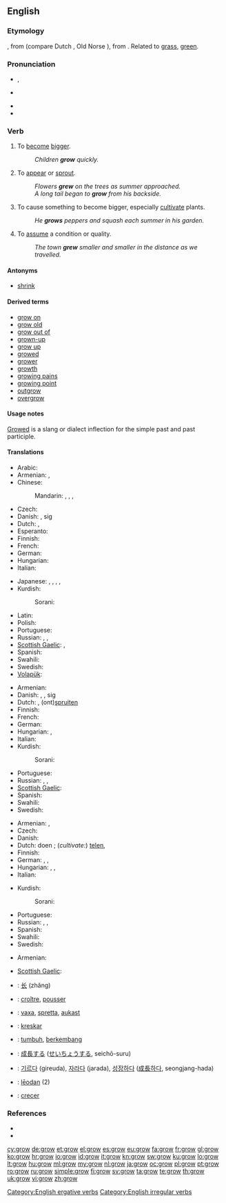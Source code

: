 ==English==

===Etymology===
{{etyl|ang}} {{term|growan|grōwan|lang=ang}}, from {{proto|Germanic|grōanan}} (compare Dutch {{term|groeien|lang=nl}}, Old Norse {{term|gróa|lang=non}}), from {{proto|Indo-European|gʰreH₁-}}. Related to [[grass]], [[green]].

===Pronunciation===
* {{a|UK}} {{IPA|/ɡɹəʊ/}}, {{SAMPA|/gr@U/}}
* {{a|US}} {{IPA|/ɡɹoʊ/}}
* {{audio|en-us-grow.ogg|Audio (US)}}
* {{rhymes|əʊ}}

===Verb===
{{en-verb|grows|growing|grew|grown}}

# {{intransitive}} To [[become]] [[bigger]].
#: ''Children '''grow''' quickly.''
# {{intransitive}} To [[appear]] or [[sprout]].
#: ''Flowers '''grew''' on the trees as summer approached.''
#: ''A long tail began to '''grow''' from his backside.''
# {{transitive}} To cause something to become bigger, especially [[cultivate]] plants.
#: ''He '''grows''' peppers and squash each summer in his garden.''
# {{intransitive}} To [[assume]] a condition or quality.
#: ''The town '''grew''' smaller and smaller in the distance as we travelled.''

====Antonyms====
* [[shrink]]

====Derived terms====
* [[grow on]]
* [[grow old]]
* [[grow out of]]
* [[grown-up]]
* [[grow up]]
* [[growed]]
* [[grower]]
* [[growth]] {{pos_n}}
* [[growing pains]]
* [[growing point]]
* [[outgrow]]
* [[overgrow]]

====Usage notes====
[[growed|Growed]] is a slang or dialect inflection for the simple past and past participle.

====Translations====
{{trans-top|(''intransitive'') to become bigger}}
* Arabic: {{t|ar|نمى|tr=namaa}}
* Armenian: {{t-|hy|մեծանալ|tr=meçanal}},  {{t+|hy|աճել|tr=ač̣el}}
* Chinese:
*: Mandarin: {{t-|cmn|生長|sc=Hans}},  {{t|cmn|生长 |tr=shēngzhǎng|sc=Hans}},  {{t-|cmn|長|sc=Hans}},  {{t-|cmn|长|tr=zhǎng|sc=Hans}}
* Czech: {{t+|cs|růst}}
* Danish: {{t-|da|vokse}}, {{t|da|udvikle}} sig
* Dutch: {{t+|nl|groeien}}, {{t+|nl|wassen}}
* Esperanto: {{t|eo|kreski}}
* Finnish: {{t+|fi|kasvaa}}
* French: {{t+|fr|grandir}}
* German: {{t+|de|wachsen}}
* Hungarian: {{t+|hu|nő}}
* Italian: {{t+|it|crescere}}
{{trans-mid}}
* Japanese: {{t|ja|成長する|tr=seichō-suru}},  {{t|ja|生長する|tr=seichō-suru}},  {{t|ja|育つ|tr=sodatsu}},  {{t|ja|生える|tr=haeru}},  {{t-|ja|増大する|tr=sōdai-suru}}
* Kurdish:
*: Sorani: {{t|ku|گه‌وره‌بوون|tr=gawra boon|sc=ku-Arab}}
* Latin: {{t+|la|cresco}}
* Polish: {{t+|pl|rosnąć}}
* Portuguese: {{t|pt|crescer}}
* Russian: {{t+|ru|расти|tr=rastí}} {{impf}}, {{t|ru|вырастать|tr=varastát'}} {{impf}}, {{t+|ru|вырасти|tr=výrasti}} {{pf.}}
* [[Scottish Gaelic]]: {{t|gd|fàs}}, {{t|gd|cinn}}
* Spanish: {{t+|es|crecer}}
* Swahili: {{t+|sw|kukuza|xs=Swahili}}
* Swedish: {{t+|sv|växa}}
* [[Volapük]]: {{t|vo|glofön}}
{{trans-bottom}}

{{trans-top|(''intransitive'') to appear or sprout}}
* Armenian: {{t+|hy|աճել|tr=ač̣el}}
* Danish: {{t-|da|vokse}}, {{t|da|gro}}, {{t|da|udvikle}} sig
* Dutch: {{t+|nl|groeien}}, (ont)[[spruiten]]
* Finnish: {{t+|fi|kasvaa}}
* French: {{t+|fr|pousser}}
* German: {{t+|de|wachsen}}
* Hungarian: {{t+|hu|nő}}, {{t+|hu|növekszik}}
* Italian: {{t-|it|spuntare}}
* Kurdish:
*: Sorani: {{t|ku|ده‌رچوون|tr=darchoon|sc=ku-Arab}}
{{trans-mid}}
* Portuguese: {{t|pt|crescer}}
* Russian: {{t+|ru|расти|tr=rastí}} {{impf}}, {{t|ru|вырастать|tr=varastát'}} {{impf}}, {{t+|ru|вырасти|tr=výrasti}} {{pf.}}
* [[Scottish Gaelic]]: {{t|gd|fàs}}
* Spanish: {{t+|es|crecer}}
* Swahili: {{t+|sw|kukuza|xs=Swahili}}
* Swedish: {{t+|sv|växa}}
{{trans-bottom}}

{{trans-top|(''transitive'') to cause something to become bigger}}
* Armenian: {{t|hy|մեծացնել|tr=meçac’nel}},  {{t|hy|աճեցնել|tr=ač̣ec’nel}}
* Czech: {{t-|cs|pěstovat}}
* Danish: {{t+|da|dyrke}}
* Dutch: doen {{t+|nl|groeien}}; (''cultivate:'') [[telen]], {{t+|nl|kweken}}
* Finnish: {{t+|fi|kasvattaa}}
* German: {{t+|de|anbauen}}, {{t+|de|ziehen}}, {{t+|de|züchten}}
* Hungarian: {{t+|hu|termel}}, {{t+|hu|termeszt}}, {{t|hu|növeszt}}
* Italian: {{t+|it|coltivare}}
{{trans-mid}}
* Kurdish:
*: Sorani: {{t|ku|ڕواندن|tr=RwAndin|sc=ku-Arab}}
* Portuguese: {{t+|pt|cultivar}}
* Russian: {{t|ru|растить|tr=rastít'}} {{impf}}, {{t|ru|выращивать|tr=varáščivat'}} {{impf}}, {{t+|ru|вырастить|tr=výrastit'}} {{pf.}}
* Spanish: {{t+|es|cultivar}}
* Swahili: {{t+|sw|kukuza|xs=Swahili}}
* Swedish: {{t|sv|odla}}
{{trans-bottom}}
{{trans-top|to assume a condition or quality }}
* Armenian: {{t-|hy|դառնալ|tr=daṙnal}}
{{trans-mid}}
* [[Scottish Gaelic]]: {{t|gd|fàs}}
{{trans-bottom}}
{{checktrans-top}}
* {{ttbc|zh}}: [[长]] (zhăng)
* {{ttbc|fr}}: [[croître]], [[pousser]]
* {{ttbc|is}}: [[vaxa]], [[spretta]], [[aukast]]
* {{ttbc|io}}: [[kreskar]]
* {{ttbc|id}}: [[tumbuh]], [[kembang|berkembang]]
* {{ttbc|ja}}: [[成長]]する ([[せいちょう]]する, seichō-suru)
* {{ttbc|ko}}: [[기르다]] (gireuda), [[자라다]] (jarada), [[성장하다]] ([[成長]]하다, seongjang-hada)
* {{ttbc|ang}}: [[leodan|lēodan]] (2)
* {{ttbc|es}}: [[crecer]]
{{trans-bottom}}

===References===
* {{R:Century 1911}}
* {{R:Webster 1913}}

[[Category:English ergative verbs]]
[[Category:English irregular verbs]]

[[cy:grow]]
[[de:grow]]
[[et:grow]]
[[el:grow]]
[[es:grow]]
[[eu:grow]]
[[fa:grow]]
[[fr:grow]]
[[gl:grow]]
[[ko:grow]]
[[hr:grow]]
[[io:grow]]
[[id:grow]]
[[it:grow]]
[[kn:grow]]
[[sw:grow]]
[[ku:grow]]
[[lo:grow]]
[[lt:grow]]
[[hu:grow]]
[[ml:grow]]
[[my:grow]]
[[nl:grow]]
[[ja:grow]]
[[oc:grow]]
[[pl:grow]]
[[pt:grow]]
[[ro:grow]]
[[ru:grow]]
[[simple:grow]]
[[fi:grow]]
[[sv:grow]]
[[ta:grow]]
[[te:grow]]
[[th:grow]]
[[uk:grow]]
[[vi:grow]]
[[zh:grow]]